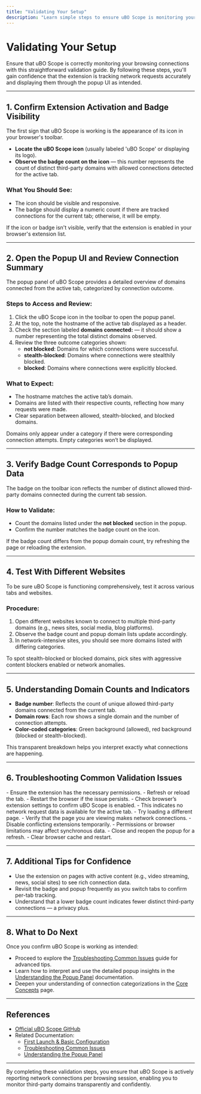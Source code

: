 ```yaml
---
title: "Validating Your Setup"
description: "Learn simple steps to ensure uBO Scope is monitoring your browsing connections correctly. Check for expected badge counts and review domain summaries in the popup UI. This walkthrough offers confidence that the extension is working as intended."
---
```


# Validating Your Setup

Ensure that uBO Scope is correctly monitoring your browsing connections with this straightforward validation guide. By following these steps, you'll gain confidence that the extension is tracking network requests accurately and displaying them through the popup UI as intended.

---

## 1. Confirm Extension Activation and Badge Visibility

The first sign that uBO Scope is working is the appearance of its icon in your browser's toolbar.

- **Locate the uBO Scope icon** (usually labeled 'uBO Scope' or displaying its logo).
- **Observe the badge count on the icon** — this number represents the count of distinct third-party domains with allowed connections detected for the active tab.

### What You Should See:
- The icon should be visible and responsive.
- The badge should display a numeric count if there are tracked connections for the current tab; otherwise, it will be empty.

<Tip>
If the icon or badge isn't visible, verify that the extension is enabled in your browser's extension list.
</Tip>

---

## 2. Open the Popup UI and Review Connection Summary

The popup panel of uBO Scope provides a detailed overview of domains connected from the active tab, categorized by connection outcome.

### Steps to Access and Review:
1. Click the uBO Scope icon in the toolbar to open the popup panel.
2. At the top, note the hostname of the active tab displayed as a header.
3. Check the section labeled **domains connected:** — it should show a number representing the total distinct domains observed.
4. Review the three outcome categories shown:
   - **not blocked**: Domains for which connections were successful.
   - **stealth-blocked**: Domains where connections were stealthily blocked.
   - **blocked**: Domains where connections were explicitly blocked.

### What to Expect:
- The hostname matches the active tab’s domain.
- Domains are listed with their respective counts, reflecting how many requests were made.
- Clear separation between allowed, stealth-blocked, and blocked domains.

<Note>
Domains only appear under a category if there were corresponding connection attempts. Empty categories won’t be displayed.
</Note>

---

## 3. Verify Badge Count Corresponds to Popup Data

The badge on the toolbar icon reflects the number of distinct allowed third-party domains connected during the current tab session.

### How to Validate:
- Count the domains listed under the **not blocked** section in the popup.
- Confirm the number matches the badge count on the icon.

<Warning>
If the badge count differs from the popup domain count, try refreshing the page or reloading the extension.
</Warning>

---

## 4. Test With Different Websites

To be sure uBO Scope is functioning comprehensively, test it across various tabs and websites.

### Procedure:
1. Open different websites known to connect to multiple third-party domains (e.g., news sites, social media, blog platforms).
2. Observe the badge count and popup domain lists update accordingly.
3. In network-intensive sites, you should see more domains listed with differing categories.

<Tip>
To spot stealth-blocked or blocked domains, pick sites with aggressive content blockers enabled or network anomalies.
</Tip>

---

## 5. Understanding Domain Counts and Indicators

- **Badge number**: Reflects the count of unique allowed third-party domains connected from the current tab.
- **Domain rows**: Each row shows a single domain and the number of connection attempts.
- **Color-coded categories**: Green background (allowed), red background (blocked or stealth-blocked).

This transparent breakdown helps you interpret exactly what connections are happening.

---

## 6. Troubleshooting Common Validation Issues

<AccordionGroup title="Common Validation Issues and Remedies">
<Accordion title="Badge Count Not Updating">
- Ensure the extension has the necessary permissions.
- Refresh or reload the tab.
- Restart the browser if the issue persists.
- Check browser’s extension settings to confirm uBO Scope is enabled.
</Accordion>
<Accordion title="Popup Shows No Data or 'NO DATA'">
- This indicates no network request data is available for the active tab.
- Try loading a different page.
- Verify that the page you are viewing makes network connections.
- Disable conflicting extensions temporarily.
</Accordion>
<Accordion title="Mismatch Between Badge and Domains in Popup">
- Permissions or browser limitations may affect synchronous data.
- Close and reopen the popup for a refresh.
- Clear browser cache and restart.
</Accordion>
</AccordionGroup>

---

## 7. Additional Tips for Confidence

- Use the extension on pages with active content (e.g., video streaming, news, social sites) to see rich connection data.
- Revisit the badge and popup frequently as you switch tabs to confirm per-tab tracking.
- Understand that a lower badge count indicates fewer distinct third-party connections — a privacy plus.

---

## 8. What to Do Next

Once you confirm uBO Scope is working as intended:

- Proceed to explore the [Troubleshooting Common Issues](../first-use-and-validation/troubleshooting) guide for advanced tips.
- Learn how to interpret and use the detailed popup insights in the [Understanding the Popup Panel](../../guides/getting-started/understanding-popup) documentation.
- Deepen your understanding of connection categorizations in the [Core Concepts](../../overview/architecture-concepts/core-concepts) page.

---

## References

- [Official uBO Scope GitHub](https://github.com/gorhill/uBO-Scope)
- Related Documentation:
  - [First Launch & Basic Configuration](../first-use-and-validation/first-launch)
  - [Troubleshooting Common Issues](../first-use-and-validation/troubleshooting)
  - [Understanding the Popup Panel](../../guides/getting-started/understanding-popup)

---

By completing these validation steps, you ensure that uBO Scope is actively reporting network connections per browsing session, enabling you to monitor third-party domains transparently and confidently.